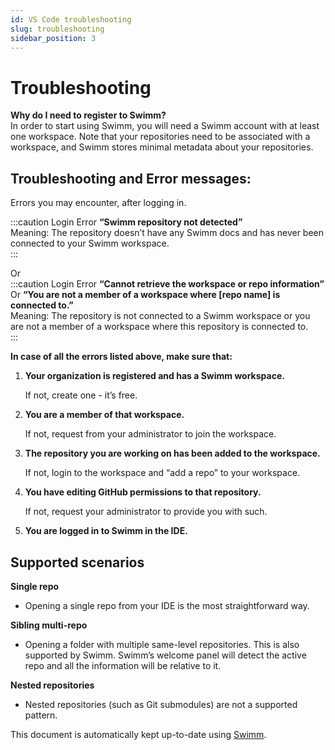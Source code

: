 ```yaml
---
id: VS Code troubleshooting
slug: troubleshooting
sidebar_position: 3
---
```



# Troubleshooting

**Why do I need to register to Swimm?**<br/>
In order to start using Swimm, you will need a Swimm account with at least one workspace. Note that your repositories need to be associated with a workspace, and Swimm stores minimal metadata about your repositories.

## Troubleshooting and Error messages:

Errors you may encounter, after logging in.<br/>

:::caution
Login Error **“Swimm repository not detected”**<br/>
Meaning: The repository doesn’t have any Swimm docs and has never been connected to your Swimm workspace.<br/>
:::

Or<br/>
:::caution
Login Error **“Cannot retrieve the workspace or repo information”**<br/>
Or **“You are not a member of a workspace where \[repo name\] is connected to.”**<br/>
Meaning: The repository is not connected to a Swimm workspace or you are not a member of a workspace where this repository is connected to.<br/>
:::

**In case of all the errors listed above, make sure that:**

1.  **Your organization is registered and has a Swimm workspace.**

    If not, create one - it’s free.

2.  **You are a member of that workspace.**

    If not, request from your administrator to join the workspace.

3.  **The repository you are working on has been added to the workspace.**

    If not, login to the workspace and “add a repo” to your workspace.

4.  **You have editing GitHub permissions to that repository.**

    If not, request your administrator to provide you with such.

5.  **You are logged in to Swimm in the IDE.**

## Supported scenarios

**Single repo**

- Opening a single repo from your IDE is the most straightforward way.

**Sibling multi-repo**

- Opening a folder with multiple same-level repositories. This is also supported by Swimm. Swimm’s welcome panel will detect the active repo and all the information will be relative to it.

**Nested repositories**

- Nested repositories (such as Git submodules) are not a supported pattern.

This document is automatically kept up-to-date using [Swimm](https://swimm.io).
